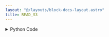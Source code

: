 ```yaml
---
layout: "@/layouts/block-docs-layout.astro"
title: READ_S3
---
```



<PythonDocsDisplay docstring={docstring} />
<AppDisplay app={app} client:visible />

<details>
<summary>Python Code</summary>
```python
import pandas as pd
import io
import boto3
import keyring
from flojoy import flojoy, DataFrame


@flojoy
def READ_S3(
    s3_name: str = "",
    bucket_name: str = "",
    file_name: str = "",
) -> DataFrame:
    """The READ_S3 node takes a S3_key name, S3 bucket name, and file name as input, and extracts the file from the specified bucket using the S3_key that was saved.

    Inputs
    ------
    default: None

    Parameters
    ----------
    s3_name : str
        name of the key that the user used to save the access and secret access keys
    bucket_name : str
        Amazon S3 bucket name that they are trying to access
    file_name : str
        name of the file that they want to extract

    Returns
    -------
    DataFrame
        DataFrame loaded from file in the specfied bucket

    """

    if s3_name == "":
        raise ValueError("Provide a name that was used to set AWS S3 key")

    try:
        accessKey = keyring.get_password("system", f"{s3_name}_ACCESSKEY")
        secretKey = keyring.get_password("system", f"{s3_name}_SECRETKEY")
        s3 = boto3.resource(
            "s3", aws_access_key_id=accessKey, aws_secret_access_key=secretKey
        )
        object = s3.Object(bucket_name, file_name)
        buffer = io.BytesIO()
        object.download_fileobj(buffer)
        df = pd.read_parquet(buffer)

        return DataFrame(df=df)

    except Exception as e:
        print(e)

```
[Find this Flojoy Block on GitHub](https://github.com/flojoy-ai/blocks/blob/main/blocks/EXTRACTORS/FILE/READ_S3/READ_S3.py)
</details>


## Example
